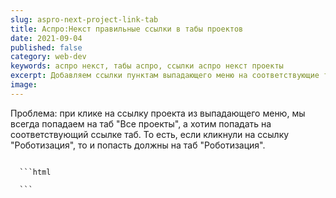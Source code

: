 ```yaml
---
slug: aspro-next-project-link-tab
title: Аспро:Некст правильные ссылки в табы проектов
date: 2021-09-04
published: false
category: web-dev
keywords: аспро некст, табы аспро, ссылки аспро некст проекты
excerpt: Добавляем ссылки пунктам выпадающего меню на соответствующие табы проектов
image:
---
```

Проблема: при клике на ссылку проекта из выпадающего меню, мы всегда попадаем на таб "Все проекты", а хотим попадать на соответствующий ссылке таб. То есть, если кликнули на ссылку "Роботизация", то и попасть должны на таб "Роботизация".

<Figcaption src="https://sereja-art.ru/upload/blogs/aspro-next-project-link-tab/aspro-next-project-link-tab-2.png" alt="" />
<Figcaption src="https://sereja-art.ru/upload/blogs/aspro-next-project-link-tab/aspro-next-project-link-tab.png" alt="" />

<CodeTitle title='Костыль для ссылок проектов в URL' lang="js" />
<code>
  ```html
    <script>
      $(document).ready(function() {
        var filter = window.location.hash.replace('#', '');
        $('span[data-filter="' + filter + '"]').click();
      });
    </script>
  ```
</code>
